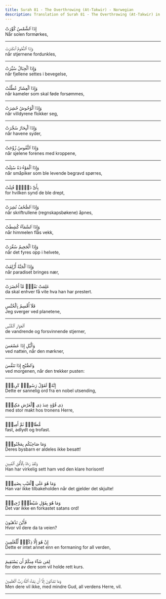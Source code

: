 ```yaml
---
title: Surah 81 - The Overthrowing (At-Takwir) - Norwegian
description: Translation of Surah 81 - The Overthrowing (At-Takwir) in Norwegian
---
```





<Aside type="quran" title="1">
إِذَا ٱلشَّمْسُ كُوِّرَتْ
</Aside>

<Aside type="reference" title="1">
Når solen formørkes,
</Aside>

---

<Aside type="quran" title="2">
وَإِذَا ٱلنُّجُومُ ٱنكَدَرَتْ
</Aside>

<Aside type="reference" title="2">
når stjernene fordunkles,
</Aside>

---

<Aside type="quran" title="3">
وَإِذَا ٱلْجِبَالُ سُيِّرَتْ
</Aside>

<Aside type="reference" title="3">
når fjellene settes i bevegelse,
</Aside>

---

<Aside type="quran" title="4">
وَإِذَا ٱلْعِشَارُ عُطِّلَتْ
</Aside>

<Aside type="reference" title="4">
når kameler som skal føde forsømmes,
</Aside>

---

<Aside type="quran" title="5">
وَإِذَا ٱلْوُحُوشُ حُشِرَتْ
</Aside>

<Aside type="reference" title="5">
når villdyrene flokker seg,
</Aside>

---

<Aside type="quran" title="6">
وَإِذَا ٱلْبِحَارُ سُجِّرَتْ
</Aside>

<Aside type="reference" title="6">
når havene syder,
</Aside>

---

<Aside type="quran" title="7">
وَإِذَا ٱلنُّفُوسُ زُوِّجَتْ
</Aside>

<Aside type="reference" title="7">
når sjelene forenes med kroppene,
</Aside>

---

<Aside type="quran" title="8">
وَإِذَا ٱلْمَوْءُۥدَةُ سُئِلَتْ
</Aside>

<Aside type="reference" title="8">
når småpiker som ble levende begravd spørres,
</Aside>

---

<Aside type="quran" title="9">
بِأَىِّ ذَنۢبٍۢ قُتِلَتْ
</Aside>

<Aside type="reference" title="9">
for hvilken synd de ble drept,
</Aside>

---

<Aside type="quran" title="10">
وَإِذَا ٱلصُّحُفُ نُشِرَتْ
</Aside>

<Aside type="reference" title="10">
når skriftrullene (regnskapsbøkene) åpnes,
</Aside>

---

<Aside type="quran" title="11">
وَإِذَا ٱلسَّمَآءُ كُشِطَتْ
</Aside>

<Aside type="reference" title="11">
når himmelen flås vekk,
</Aside>

---

<Aside type="quran" title="12">
وَإِذَا ٱلْجَحِيمُ سُعِّرَتْ
</Aside>

<Aside type="reference" title="12">
når det fyres opp i helvete,
</Aside>

---

<Aside type="quran" title="13">
وَإِذَا ٱلْجَنَّةُ أُزْلِفَتْ
</Aside>

<Aside type="reference" title="13">
når paradiset bringes nær,
</Aside>

---

<Aside type="quran" title="14">
عَلِمَتْ نَفْسٌۭ مَّآ أَحْضَرَتْ
</Aside>

<Aside type="reference" title="14">
da skal enhver få vite hva han har prestert.
</Aside>

---

<Aside type="quran" title="15">
فَلَآ أُقْسِمُ بِٱلْخُنَّسِ
</Aside>

<Aside type="reference" title="15">
Jeg sverger ved planetene,
</Aside>

---

<Aside type="quran" title="16">
ٱلْجَوَارِ ٱلْكُنَّسِ
</Aside>

<Aside type="reference" title="16">
de vandrende og forsvinnende stjerner,
</Aside>

---

<Aside type="quran" title="17">
وَٱلَّيْلِ إِذَا عَسْعَسَ
</Aside>

<Aside type="reference" title="17">
ved natten, når den mørkner,
</Aside>

---

<Aside type="quran" title="18">
وَٱلصُّبْحِ إِذَا تَنَفَّسَ
</Aside>

<Aside type="reference" title="18">
ved morgenen, når den trekker pusten:
</Aside>

---

<Aside type="quran" title="19">
إِنَّهُۥ لَقَوْلُ رَسُولٍۢ كَرِيمٍۢ
</Aside>

<Aside type="reference" title="19">
Dette er sannelig ord fra en nobel utsending,
</Aside>

---

<Aside type="quran" title="20">
ذِى قُوَّةٍ عِندَ ذِى ٱلْعَرْشِ مَكِينٍۢ
</Aside>

<Aside type="reference" title="20">
med stor makt hos tronens Herre,
</Aside>

---

<Aside type="quran" title="21">
مُّطَاعٍۢ ثَمَّ أَمِينٍۢ
</Aside>

<Aside type="reference" title="21">
fast, adlydt og trofast.
</Aside>

---

<Aside type="quran" title="22">
وَمَا صَاحِبُكُم بِمَجْنُونٍۢ
</Aside>

<Aside type="reference" title="22">
Deres bysbarn er aldeles ikke besatt!
</Aside>

---

<Aside type="quran" title="23">
وَلَقَدْ رَءَاهُ بِٱلْأُفُقِ ٱلْمُبِينِ
</Aside>

<Aside type="reference" title="23">
Han har virkelig sett ham ved den klare horisont!
</Aside>

---

<Aside type="quran" title="24">
وَمَا هُوَ عَلَى ٱلْغَيْبِ بِضَنِينٍۢ
</Aside>

<Aside type="reference" title="24">
Han var ikke tilbakeholden når det gjelder det skjulte!
</Aside>

---

<Aside type="quran" title="25">
وَمَا هُوَ بِقَوْلِ شَيْطَٰنٍۢ رَّجِيمٍۢ
</Aside>

<Aside type="reference" title="25">
Det var ikke en forkastet satans ord!
</Aside>

---

<Aside type="quran" title="26">
فَأَيْنَ تَذْهَبُونَ
</Aside>

<Aside type="reference" title="26">
Hvor vil dere da ta veien?
</Aside>

---

<Aside type="quran" title="27">
إِنْ هُوَ إِلَّا ذِكْرٌۭ لِّلْعَٰلَمِينَ
</Aside>

<Aside type="reference" title="27">
Dette er intet annet enn en formaning for all verden,
</Aside>

---

<Aside type="quran" title="28">
لِمَن شَآءَ مِنكُمْ أَن يَسْتَقِيمَ
</Aside>

<Aside type="reference" title="28">
for den av dere som vil holde rett kurs.
</Aside>

---

<Aside type="quran" title="29">
وَمَا تَشَآءُونَ إِلَّآ أَن يَشَآءَ ٱللَّهُ رَبُّ ٱلْعَٰلَمِينَ
</Aside>

<Aside type="reference" title="29">
Men dere vil ikke, med mindre Gud, all verdens Herre, vil.
</Aside>

---
